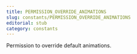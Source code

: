 ```yaml
---
title: PERMISSION_OVERRIDE_ANIMATIONS
slug: constants/PERMISSION_OVERRIDE_ANIMATIONS
editorial: stub
category: constants
---
```


<LSLConstant
	name="PERMISSION_OVERRIDE_ANIMATIONS"
	type="integer"
	value="0x8000"
/>

Permission to override default animations.
